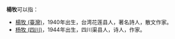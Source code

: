 {{不是|楊牧谷}}
'''楊牧'''可以指：
* [[楊牧_(臺灣)|楊牧 (臺灣)]]，1940年出生，台湾花莲县人，著名詩人，散文作家。
* [[杨牧_(四川)|杨牧 (四川)]]，1944年出生，四川渠县人，诗人，作家。

{{消歧義|M牧|Cat=二字杨姓人名消歧义}}